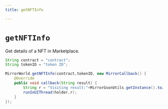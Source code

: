 ```yaml
---
title: getNFTInfo

---
```


# `getNFTInfo`
Get details of a NFT in Marketplace.

```java
String contract = "contract";
String tokenID = "token ID";

MirrorWorld.getNFTInfo(contract,tokenID, new MirrorCallback() {
    @Override
    public void callback(String result) {
        String r = "Visiting result:"+MirrorGsonUtils.getInstance().toJson(result);
        runInUIThread(holder,r);
    }
});
```
